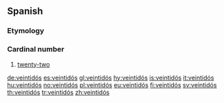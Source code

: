 ==Spanish==

===Etymology===
{{compound|veinte|dos|lang=es}}

===Cardinal number===
{{infl|es|cardinal number}}

# [[twenty-two]]

[[de:veintidós]]
[[es:veintidós]]
[[gl:veintidós]]
[[hy:veintidós]]
[[is:veintidós]]
[[it:veintidós]]
[[hu:veintidós]]
[[no:veintidós]]
[[pl:veintidós]]
[[eu:veintidós]]
[[fi:veintidós]]
[[sv:veintidós]]
[[th:veintidós]]
[[tr:veintidós]]
[[zh:veintidós]]